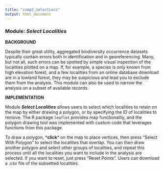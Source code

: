 ```yaml
---
title: "comp2_selectLocs"
output: html_document
---
```


### **Module:** ***Select Localities***

**BACKGROUND**  

Despite their great utility, aggregated biodiversity occurrence datasets typically contain errors both in identification and in georeferencing. Many, but not all, such errors can be spotted by simple visual inspection of the localities plotted on a map. If, for example, a species is only known from high elevation forest, and a few localities from an online database download are in a lowland forest, they may be suspicious and lead you to exclude them from the analysis. This module can also be used to narrow the analysis on a subset of available records.

**IMPLEMENTATION**

Module ***Select Localities*** allows users to select which localities to retain on the map by either drawing a polygon, or by specifying the ID of localities to remove. The R package `leaflet` provides map functionality, and the polygon drawing tool was implemented with custom code that leverages functions from this package.

To draw a polygon, \***click**\* on the map to place vertices, then press "Select With Polygon" to select the localities that overlap. You can then draw another polygon and select other groups of localities, and repeat this process until all the localities you want to include in the analysis are selected. If you want to reset, just press "Reset Points". Users can download a .csv file of the subsetted localities.
